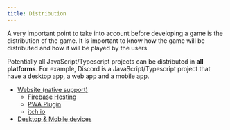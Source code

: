 ```yaml
---
title: Distribution
---
```


A very important point to take into account before developing a game is the distribution of the game. It is important to know how the game will be distributed and how it will be played by the users.

Potentially all JavaScript/Typescript projects can be distributed in **all platforms**. For example, Discord is a JavaScript/Typescript project that have a desktop app, a web app and a mobile app.

* [Website (native support)](/start/distribution-website)
  * [Firebase Hosting](/start/distribution-website#firebase-hosting)
  * [PWA Plugin](/start/distribution-website#enable-the-add-to-home-screen-pwa-plugin)
  * [itch.io](/start/distribution-website#itchio)
* [Desktop & Mobile devices](/start/distribution-desktop-mobile)
